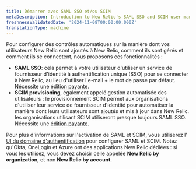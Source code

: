 ```yaml
---
title: Démarrer avec SAML SSO et/ou SCIM
metaDescription: Introduction to New Relic's SAML SSO and SCIM user management options.
freshnessValidatedDate: '2024-11-08T00:00:00.000Z'
translationType: machine
---
```


Pour configurer des contrôles automatiques sur la manière dont vos utilisateurs New Relic sont ajoutés à New Relic, comment ils sont gérés et comment ils se connectent, nous proposons ces fonctionnalités :

* <DNT>**SAML SSO**</DNT>: cela permet à votre utilisateur d&apos;utiliser un service de fournisseur d&apos;identité à authentification unique (SSO) pour se connecter à New Relic, au lieu d&apos;utiliser l&apos;e-mail + le mot de passe par défaut. Nécessite une [édition payante](https://newrelic.com/pricing).
* <DNT>**SCIM provisioning**</DNT>, également appelé gestion automatisée des utilisateurs : le provisionnement SCIM permet aux organisations d&apos;utiliser leur service de fournisseur d&apos;identité pour automatiser la manière dont leurs utilisateurs sont ajoutés et mis à jour dans New Relic. les organisations utilisant SCIM utiliseront presque toujours SAML SSO. Nécessite une [édition payante](https://newrelic.com/pricing).

Pour plus d&apos;informations sur l&apos;activation de SAML et SCIM, vous utiliserez l&apos;[ UI du domaine d&apos;authentification](/docs/accounts/accounts-billing/new-relic-one-user-management/authentication-domains-saml-sso-scim-more) pour configurer SAML et SCIM. Notez qu&apos;Okta, OneLogin et Azure ont des applications New Relic dédiées : si vous les utilisez, vous devez choisir celle appelée **New Relic by organization**, et non **New Relic by account**.